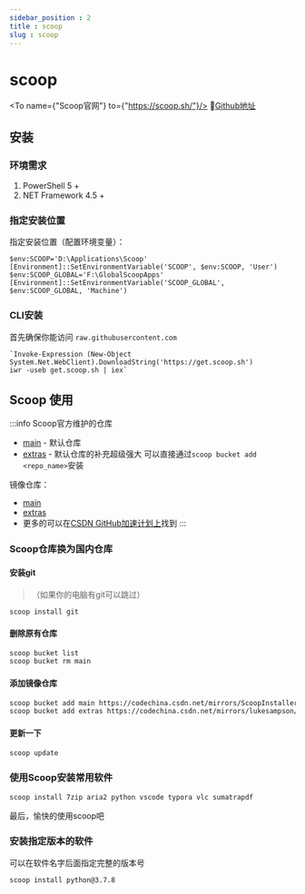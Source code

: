 ```yaml
---
sidebar_position : 2
title : scoop
slug : scoop
---
```


# scoop

<To name={"Scoop官网"} to={"https://scoop.sh/"}/>
:link:[Github地址](https://so.csdn.net/so/search?q=Github&spm=1001.2101.3001.7020)

## 安装

### 环境需求

1. PowerShell 5 +
2. NET Framework 4.5 +

### 指定安装位置

指定安装位置（配置环境变量）：

```shell title="以管理员身份打开PowerShell"
$env:SCOOP='D:\Applications\Scoop'
[Environment]::SetEnvironmentVariable('SCOOP', $env:SCOOP, 'User')
$env:SCOOP_GLOBAL='F:\GlobalScoopApps'
[Environment]::SetEnvironmentVariable('SCOOP_GLOBAL', $env:SCOOP_GLOBAL, 'Machine')
```

### CLI安装

首先确保你能访问 `raw.githubusercontent.com`

```shell showLineNumbers
`Invoke-Expression (New-Object System.Net.WebClient).DownloadString('https://get.scoop.sh')
iwr -useb get.scoop.sh | iex`
```

## Scoop 使用

:::info Scoop官方维护的仓库
- [main](https://github.com/ScoopInstaller/Main) - 默认仓库
- [extras](https://github.com/lukesampson/scoop-extras) - 默认仓库的补充超级强大
可以直接通过`scoop bucket add <repo_name>`安装

镜像仓库：

- [main](https://codechina.csdn.net/mirrors/ScoopInstaller/Main.git)
- [extras](https://codechina.csdn.net/mirrors/lukesampson/scoop-extras.git)
- 更多的可以在[CSDN GitHub加速计划上](https://codechina.csdn.net/mirrors)找到
:::



### Scoop仓库换为国内仓库

#### 安装git

>（如果你的电脑有git可以跳过）

```bash title="安装git"
scoop install git
```

#### 删除原有仓库

```bash
scoop bucket list
scoop bucket rm main
```

#### 添加镜像仓库

```bash
scoop bucket add main https://codechina.csdn.net/mirrors/ScoopInstaller/Main.git
scoop bucket add extras https://codechina.csdn.net/mirrors/lukesampson/scoop-extras.git
```
#### 更新一下

```bash
scoop update
```

### 使用Scoop安装常用软件

```bash
scoop install 7zip aria2 python vscode typora vlc sumatrapdf
```

最后，愉快的使用scoop吧

### 安装指定版本的软件

可以在软件名字后面指定完整的版本号

```bash
scoop install python@3.7.8
```


